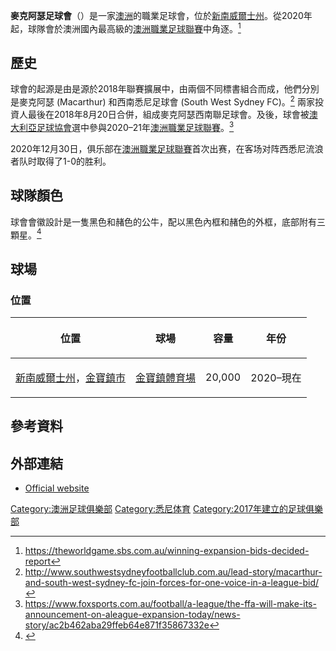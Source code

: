 {{noteTA|G1=足球|G2=ALeague}}
{{Infobox football club
| clubname   = 麥克阿瑟
| image      = 
| fullname   = Macarthur Football Club
| nickname   = The Bulls
| ground     = [[金寶鎮體育場|金寶鎮體育場]]
| capacity   = 20,000
| founded    = 2017年3月{{small|（為''麥克阿瑟西南聯''）}}
| owner      = Roy Mammone <br> Michael Gerace
| chrtitle   = 主席
| chairman   = Gino Marra<ref>{{Cite web|url=https://www.ftbl.com.au/news/macarthur-names-ex-fury-boss-as-chairman-527204|title=Macarthur names ex-Fury boss as chairman|website=FTBL|access-date=2019-06-24}}</ref>
| manager    = [[Ante_Milicic|Ante Milicic]]
| league     = [[澳洲職業足球聯賽|澳洲職業足球聯賽]]
| season     = 2020–21
| position   = 澳職，第 6 位<br /> 季後賽：準決賽
| website    = https://www.macarthurfc.com.au/
| pattern_b1     = 
| pattern_so1    = 
| pattern_la2    = 
| pattern_b2     = 
| pattern_ra2    = 
| pattern_sh2    = 
| pattern_so2    = 
| pattern_b3     = 
| pattern_so3    = 
| leftarm1       = 
| rightarm1      = 
| shorts1        = 
| socks1         = 
| leftarm3       = 
| rightarm3      = 
| shorts3        = 
| socks3         = 
}}

'''麥克阿瑟足球會'''（{{lang-en|'''Macarthur FC'''}}）是一家[[澳洲|澳洲]]的職業足球會，位於[[新南威爾士州|新南威爾士州]]。從2020年起，球隊會於澳洲國內最高級的[[澳洲職業足球聯賽|澳洲職業足球聯賽]]中角逐。<ref>https://theworldgame.sbs.com.au/winning-expansion-bids-decided-report</ref>

== 歷史 ==
球會的起源是由是源於2018年聯賽擴展中，由兩個不同標書組合而成，他們分別是麥克阿瑟 (Macarthur) 和西南悉尼足球會 (South West Sydney FC)。<ref>http://www.southwestsydneyfootballclub.com.au/lead-story/macarthur-and-south-west-sydney-fc-join-forces-for-one-voice-in-a-league-bid/</ref> 兩家投資人最後在2018年8月20日合併，組成麥克阿瑟西南聯足球會。及後，球會被[[澳大利亞足球協會|澳大利亞足球協會]]選中參與2020–21年[[澳洲職業足球聯賽|澳洲職業足球聯賽]]。<ref>https://www.foxsports.com.au/football/a-league/the-ffa-will-make-its-announcement-on-aleague-expansion-today/news-story/ac2b462aba29ffeb64e871f35867332e</ref>

2020年12月30日，俱乐部在[[澳洲職業足球聯賽|澳洲職業足球聯賽]]首次出赛，在客场对阵西悉尼流浪者队时取得了1-0的胜利。

== 球隊顏色 ==
球會會徽設計是一隻黑色和赭色的公牛，配以黑色內框和赭色的外框，底部附有三顆星。<ref name="colours">{{Cite web|url=https://www.a-league.com.au/news/Macarthur-FC-hyundai-a-league-club-confirms-name-colours-and-logo|title=Macarthur FC: New Hyundai A-League club confirms name, colours and logo|website=Hyundai A-League|language=en|access-date=2019年5月15日}}</ref>

== 球場 ==
=== 位置 ===
{| class="wikitable sortable"
|-
! 位置
! 球場
! 容量
! 年份
|-
| [[新南威爾士州|新南威爾士州]]，[[金寶鎮市|金寶鎮市]]
| [[金寶鎮體育場|金寶鎮體育場]]
| 20,000
| 2020–現在
|}

== 參考資料 ==
{{Reflist|30em}}

== 外部連結 ==
*[https://www.macarthurfc.com.au/ Official website]

{{澳大利亞職業足球聯賽}}

[[Category:澳洲足球俱樂部|Category:澳洲足球俱樂部]]
[[Category:悉尼体育|Category:悉尼体育]]
[[Category:2017年建立的足球俱樂部|Category:2017年建立的足球俱樂部]]